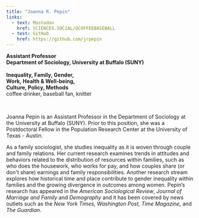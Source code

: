 ```yaml
---
title: "Joanna R. Pepin"
links: 
  - text: Mastodon
    href: SCIENCES.SOCIAL/@COFFEEBASEBALL
  - test: GitHub
    href: https://github.com/jrpepin
---
```


**Assistant Professor**\
**Department of Sociology, University at Buffalo (SUNY)** \
\
**Inequality, Family, Gender,\
Work, ​Health & Well-being,\
​Culture, Policy, Methods**\
coffee drinker, baseball fan, knitter

<br/>

Joanna Pepin is an Assistant Professor in the Department of Sociology
at the University at Buffalo (SUNY). Prior to this position, she was a
Postdoctoral Fellow in the Population Research Center at the University of
Texas - Austin.

As a family sociologist, she studies inequality as it is woven through couple and family relations. Her current research examines trends in attitudes and behaviors related to the distribution of resources within families, such as who does the housework, who works for pay, and how couples share (or don\'t share) earnings and family responsibilities. Another research stream explores how historical time and place contribute to gender inequality within families and the growing divergence in outcomes among women. Pepin's research has appeared in the *American Sociological Review*, *Journal of Marriage and Family* and *Demography* and it has been covered by news outlets such as the *New York Times, Washington Post, Time Magazine,* and *The Guardian.*
